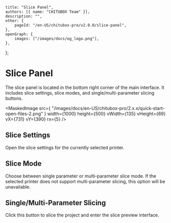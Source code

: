 
	title: "Slice Panel",
	authors: [{ name: "CHITUBOX Team" }],
	description: "",
	other: {
		pageId: "/en-US/chitubox-pro/v2.0.0/slice-panel",
	},
	openGraph: {
		images: ["/images/docs/og_logo.png"],
	},
};

# Slice Panel

The slice panel is located in the bottom right corner of the main interface. It includes slice settings, slice modes, and single/multi-parameter slicing buttons.

<MaskedImage
	src={
		"/images/docs/en-US/chitubox-pro/2.x.x/quick-start-open-files-2.png"
	}
	width={1000}
	height={500}
	vWidth={135}
	vHeight={69}
	vX={731}
	vY={390}
	rx={5}
/>

## Slice Settings

Open the <Link href="/en-US/chitubox-pro/latest/printer-management/printer-configuration">slice settings</Link> for the currently selected printer.

## Slice Mode

Choose between single parameter or multi-parameter <Link href="/en-US/chitubox-pro/latest/slice/slice-mode">slice mode</Link>. If the selected printer does not support multi-parameter slicing, this option will be unavailable.

## Single/Multi-Parameter Slicing

Click this button to slice the project and enter the <Link href="/en-US/chitubox-pro/latest/slice/slice-preview">slice preview</Link> interface.
